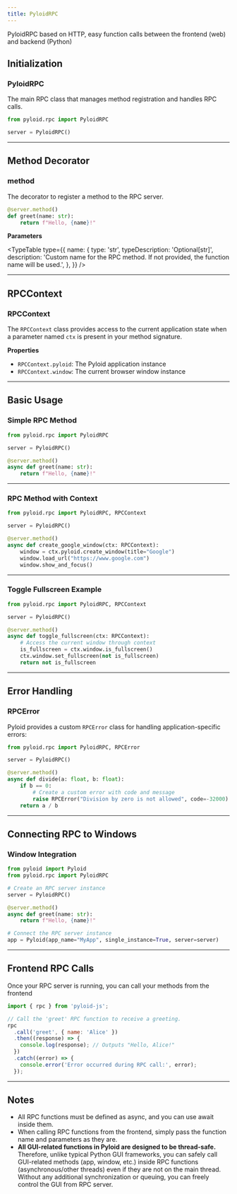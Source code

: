 ```yaml
---
title: PyloidRPC
---
```


PyloidRPC based on HTTP, easy function calls between the frontend (web) and backend (Python)

## Initialization

### <span className="font-mono bg-primary/10 px-2 py-1 rounded text-primary">PyloidRPC</span>

The main RPC class that manages method registration and handles RPC calls.

```python
from pyloid.rpc import PyloidRPC

server = PyloidRPC()
```

---

## Method Decorator

### <span className="font-mono bg-primary/10 px-2 py-1 rounded text-primary">method</span>

The decorator to register a method to the RPC server.

```python
@server.method()
def greet(name: str):
    return f"Hello, {name}!"
```

**Parameters**

<TypeTable
  type={{
    name: {
      type: 'str',
      typeDescription: 'Optional[str]',
      description:
        'Custom name for the RPC method. If not provided, the function name will be used.',
    },
  }}
/>

---

## RPCContext

### <span className="font-mono bg-primary/10 px-2 py-1 rounded text-primary">RPCContext</span>

The `RPCContext` class provides access to the current application state when a parameter named `ctx` is present in your method signature.

**Properties**

- `RPCContext.pyloid`: The Pyloid application instance
- `RPCContext.window`: The current browser window instance

---

## Basic Usage

### <span className="font-mono bg-primary/10 px-2 py-1 rounded text-primary">Simple RPC Method</span>

```python
from pyloid.rpc import PyloidRPC

server = PyloidRPC()

@server.method()
async def greet(name: str):
    return f"Hello, {name}!"
```

---

### <span className="font-mono bg-primary/10 px-2 py-1 rounded text-primary">RPC Method with Context</span>

```python
from pyloid.rpc import PyloidRPC, RPCContext

server = PyloidRPC()

@server.method()
async def create_google_window(ctx: RPCContext):
    window = ctx.pyloid.create_window(title="Google")
    window.load_url("https://www.google.com")
    window.show_and_focus()
```

---

### <span className="font-mono bg-primary/10 px-2 py-1 rounded text-primary">Toggle Fullscreen Example</span>

```python
from pyloid.rpc import PyloidRPC, RPCContext

server = PyloidRPC()

@server.method()
async def toggle_fullscreen(ctx: RPCContext):
    # Access the current window through context
    is_fullscreen = ctx.window.is_fullscreen()
    ctx.window.set_fullscreen(not is_fullscreen)
    return not is_fullscreen
```

---

## Error Handling

### <span className="font-mono bg-primary/10 px-2 py-1 rounded text-primary">RPCError</span>

Pyloid provides a custom `RPCError` class for handling application-specific errors:

```python
from pyloid.rpc import PyloidRPC, RPCError

server = PyloidRPC()

@server.method()
async def divide(a: float, b: float):
    if b == 0:
        # Create a custom error with code and message
        raise RPCError("Division by zero is not allowed", code=-32000)
    return a / b
```

---

## Connecting RPC to Windows

### <span className="font-mono bg-primary/10 px-2 py-1 rounded text-primary">Window Integration</span>

```python
from pyloid import Pyloid
from pyloid.rpc import PyloidRPC

# Create an RPC server instance
server = PyloidRPC()

@server.method()
async def greet(name: str):
    return f"Hello, {name}!"

# Connect the RPC server instance
app = Pyloid(app_name="MyApp", single_instance=True, server=server)
```

---

## Frontend RPC Calls

Once your RPC server is running, you can call your methods from the frontend

```javascript
import { rpc } from 'pyloid-js';

// Call the 'greet' RPC function to receive a greeting.
rpc
  .call('greet', { name: 'Alice' })
  .then((response) => {
    console.log(response); // Outputs "Hello, Alice!"
  })
  .catch((error) => {
    console.error('Error occurred during RPC call:', error);
  });
```

---

## Notes

- All RPC functions must be defined as async, and you can use await inside them.
- When calling RPC functions from the frontend, simply pass the function name and parameters as they are.
- **All GUI-related functions in Pyloid are designed to be thread-safe.** Therefore, unlike typical Python GUI frameworks, you can safely call GUI-related methods (app, window, etc.) inside RPC functions (asynchronous/other threads) even if they are not on the main thread. Without any additional synchronization or queuing, you can freely control the GUI from RPC server.

